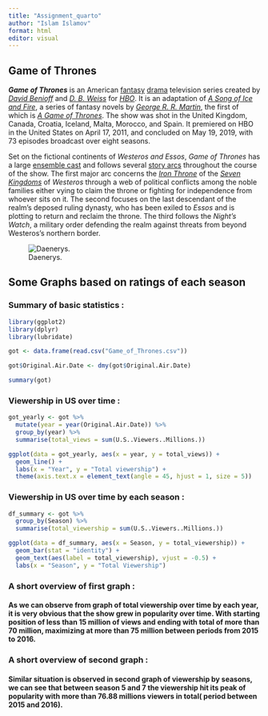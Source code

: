 ```yaml
---
title: "Assignment_quarto"
author: "Islam Islamov"
format: html
editor: visual
---
```


## Game of Thrones

***Game of Thrones*** is an American [fantasy](https://en.wikipedia.org/wiki/Fantasy_television "Fantasy television") [drama](https://en.wikipedia.org/wiki/Drama_(film_and_television) "Drama (film and television)") television series created by [*David Benioff*](https://en.wikipedia.org/wiki/David_Benioff "David Benioff") and [*D. B. Weiss*](https://en.wikipedia.org/wiki/D._B._Weiss "D. B. Weiss") for [*HBO*](https://en.wikipedia.org/wiki/HBO "HBO"). It is an adaptation of [*A Song of Ice and Fire*](https://en.wikipedia.org/wiki/A_Song_of_Ice_and_Fire "A Song of Ice and Fire"), a series of fantasy novels by [*George R. R. Martin*](https://en.wikipedia.org/wiki/George_R._R._Martin "George R. R. Martin"), the first of which is [*A Game of Thrones*](https://en.wikipedia.org/wiki/A_Game_of_Thrones "A Game of Thrones"). The show was shot in the United Kingdom, Canada, Croatia, Iceland, Malta, Morocco, and Spain. It premiered on HBO in the United States on April 17, 2011, and concluded on May 19, 2019, with 73 episodes broadcast over eight seasons.

Set on the fictional continents of *Westeros and Essos*, *Game of Thrones* has a large [ensemble cast](https://en.wikipedia.org/wiki/Ensemble_cast "Ensemble cast") and follows several [story arcs](https://en.wikipedia.org/wiki/Story_arc "Story arc") throughout the course of the show. The first major arc concerns the [*Iron Throne*](https://en.wikipedia.org/wiki/Iron_Throne_(A_Song_of_Ice_and_Fire) "Iron Throne (A Song of Ice and Fire)") of the [*Seven Kingdoms*](https://en.wikipedia.org/wiki/World_of_A_Song_of_Ice_and_Fire#Seven_Kingdoms "World of A Song of Ice and Fire") of *Westeros* through a web of political conflicts among the noble families either vying to claim the throne or fighting for independence from whoever sits on it. The second focuses on the last descendant of the realm's deposed ruling dynasty, who has been exiled to *Essos* and is plotting to return and reclaim the throne. The third follows the *Night's Watch*, a military order defending the realm against threats from beyond Westeros's northern border.

![Daenerys.](wp6294322.jpg)

## Some Graphs based on ratings of each season

### Summary of basic statistics :

```r
library(ggplot2)
library(dplyr)
library(lubridate)

got <- data.frame(read.csv("Game_of_Thrones.csv"))

got$Original.Air.Date <- dmy(got$Original.Air.Date)

summary(got)
```

### Viewership in US  over time :

```r

got_yearly <- got %>%
  mutate(year = year(Original.Air.Date)) %>%
  group_by(year) %>%
  summarise(total_views = sum(U.S..Viewers..Millions.))

ggplot(data = got_yearly, aes(x = year, y = total_views)) +
  geom_line() +
  labs(x = "Year", y = "Total viewership") +
  theme(axis.text.x = element_text(angle = 45, hjust = 1, size = 5))

```

### Viewership in US over time by each season :

```r

df_summary <- got %>%
  group_by(Season) %>%
  summarise(total_viewership = sum(U.S..Viewers..Millions.))

ggplot(data = df_summary, aes(x = Season, y = total_viewership)) +
  geom_bar(stat = "identity") +
  geom_text(aes(label = total_viewership), vjust = -0.5) +
  labs(x = "Season", y = "Total Viewership")

```

### A short overview of first graph :

#### As we can observe from graph of total viewership over time by each year, it is very obvious that the show grew in popularity over time. With starting position of less than 15 million of views and ending with total of more than 70 million, maximizing at more than 75 million between periods from 2015 to 2016.

### A short overview of second graph :

#### Similar situation is observed in second graph of viewership by seasons, we can see that between season 5 and 7 the viewership hit its peak of popularity with more than 76.88 millions viewers in total( period between 2015 and 2016).

#### 
